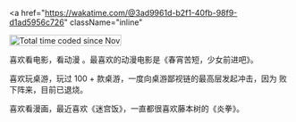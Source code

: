 <a
  href="https://wakatime.com/@3ad9961d-b2f1-40fb-98f9-d1ad5956c726"
  className="inline"
>
  <img
    alt="Total time coded since Nov 19 2020"
    src="https://wakatime.com/badge/user/3ad9961d-b2f1-40fb-98f9-d1ad5956c726.svg?style=social"
    width="200"
    height="20"
  />
</a>

喜欢看电影，看动漫 <DeletedData data="立志成为动漫婆罗门" /> 。最喜欢的动漫电影是《春宵苦短，少女前进吧》。

喜欢玩桌游，玩过 100 + 款桌游，一度向桌游鄙视链的最高层发起冲击，因为 <DeletedData data="金钱不够" /> 败下阵来，目前已退烧。

喜欢看漫画，最近喜欢《迷宫饭》，一直都很喜欢藤本树的《炎拳》。

